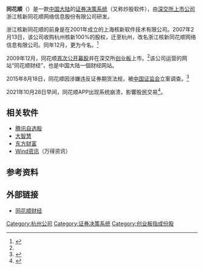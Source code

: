 {{Infobox company
| name             = 浙江核新同花顺网络信息股份有限公司
| company_name_en  = Hithink RoyalFlush Information Network Co.,Ltd.
| logo             = 
| caption          = 
| type             = [[上市公司|上市公司]]
| traded_as        = {{szse|300033}}
| fate             = 
| foundation       = 2001年8月24日
| founder          = 
| defunct          = <!-- {{End date|YYYY|MM|DD}} -->
| location         = {{CHN}}[[浙江省|浙江省]][[杭州市|杭州市]][[余杭区|余杭区]]同顺路18号<ref name="ziliao"/>
| key_people       = [[董事长|董事长]]：[[易峥|易峥]]
| GM               = 
| industry         = [[服务业|服务业]]
| products         = 
| services         = 
| revenue          = 17.34亿元（2016年）<ref name=nb>{{cite web|url=http://data.eastmoney.com/notices/detail/300033/AN201702090331884188,JUU1JTkwJThDJUU4JThBJUIxJUU5JUExJUJB.html|title=同花顺:2016年年度报告|publisher=东方财富网|access-date=2017-11-28|archive-date=2019-08-20|archive-url=https://web.archive.org/web/20190820101719/http://data.eastmoney.com/notices/detail/300033/AN201702090331884188,JUU1JTkwJThDJUU4JThBJUIxJUU5JUExJUJB.html|dead-url=no}}</ref>
| operating_income = 
| net_income       = 12.12亿元（2016年）<ref name=nb/>
| parent           = 
| divisions        = 
| homepage         = {{URL|http://www.10jqka.com.cn/}}
| footnotes        = 
}}

'''同花顺'''（{{szse|300033}}）是一款[[中国大陆|中国大陆]]的[[证券决策系统|证券决策系统]]（又称炒股软件），由[[深交所|深交所]][[上市公司|上市公司]]浙江核新同花顺网络信息股份有限公司研发。

浙江核新同花顺的前身是在2001年成立的上海核新软件技术有限公司。2007年2月13日，该公司收购杭州核新100%的股权，迁至杭州，改名浙江核新同花顺网络信息有限公司。同年12月，更为今名。<ref name="ziliao">{{cite web|url=http://vip.stock.finance.sina.com.cn/corp/go.php/vCI_CorpInfo/stockid/300033.phtml|title=同花顺公司资料|publisher=新浪财经|access-date=2016-04-26|archive-date=2021-04-17|archive-url=https://web.archive.org/web/20210417205643/http://vip.stock.finance.sina.com.cn/corp/go.php/vCI_CorpInfo/stockid/300033.phtml}}</ref>

2009年12月，同花顺[[首次公开募股|首次公开募股]]并在深交所[[创业板|创业板]]上市。<ref name="ziliao"/>该公司运营的网站“同花顺财经”，也是中国大陆一個财经网站。

2015年8月18日，同花顺因涉嫌违反证券期货法规，被[[中国证监会|中国证监会]]立案调查。<ref>{{cite news|url=http://finance.people.com.cn/stock/n/2015/0819/c67815-27485791.html|title=同花顺、恒生电子涉嫌违反证券期货法规被证监会立案调查|date=2015-08-19|publisher=人民网股票频道|accessdate=2016-04-27|archive-date=2017-01-12|archive-url=https://web.archive.org/web/20170112181639/http://finance.people.com.cn/stock/n/2015/0819/c67815-27485791.html|dead-url=no}}</ref>

2021年10月28日早间，同花顺APP出现系统崩溃，影響股民交易<ref>{{cite news |title=买不进卖不出波及千万用户，同花顺咋又“崩”了？ |url=https://www.yicai.com/news/101211419.html |accessdate=2021-10-28 |archive-date=2021-10-31 |archive-url=https://web.archive.org/web/20211031002844/https://www.yicai.com/news/101211419.html }}</ref>。
== 相关软件 ==
*[[腾讯自选股|腾讯自选股]]
*[[大智慧|大智慧]]
*[[东方财富|东方财富]]
*[[Wind资讯|Wind资讯]]（万得资讯）

== 参考资料 ==
{{reflist}}

== 外部链接 ==
*[http://www.10jqka.com.cn 同花顺财经]{{Wayback|url=http://www.10jqka.com.cn/ |date=20210228204809 }}

{{SZSECI}}
{{CSI-300}}

[[Category:杭州公司|Category:杭州公司]]
[[Category:证券决策系统|Category:证券决策系统]]
[[Category:创业板指成份股|Category:创业板指成份股]]